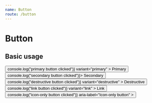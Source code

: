 ```yaml
---
name: Button
route: /button
---
```



# Button

## Basic usage

<Playground>
    <div style={{ display: "flex", justifyContent: "space-between" }}>
        <Button
            onClick={() => console.log("primary button clicked")}
            variant="primary"
        >
            Primary
        </Button>
        <Button onClick={() => console.log("secondary button clicked")}>
            Secondary
        </Button>
        <Button
            onClick={() => console.log("destructive button clicked")}
            variant="destructive"
        >
            Destructive
        </Button>
        <Button
            onClick={() => console.log("link button clicked")}
            variant="link"
        >
            <Icon>
                <Icon.Link />
            </Icon>
            Link
        </Button>
        <Button
            onClick={() => console.log("icon-only button clicked")}
            aria-label="Icon-only button"
        >
            <Icon>
                <Icon.Close />
            </Icon>
        </Button>
    </div>
</Playground>

<Props of={Button} />
